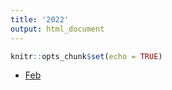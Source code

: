 ```yaml
---
title: '2022'
output: html_document
---
```


```r
knitr::opts_chunk$set(echo = TRUE)
```

* [Feb](2022_Feb.html)